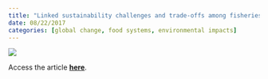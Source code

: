```yaml
---
title: "Linked sustainability challenges and trade-offs among fisheries, aquaculture and agriculture"
date: 08/22/2017
categories: [global change, food systems, environmental impacts]
---
```


![](blanchard-et-al2017.png)

Access the article [**here**](https://www.nature.com/articles/s41559-017-0258-8).
